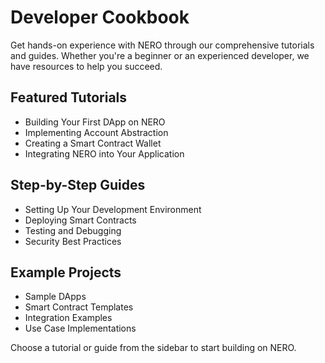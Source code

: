 # Developer Cookbook

Get hands-on experience with NERO through our comprehensive tutorials and guides. Whether you're a beginner or an experienced developer, we have resources to help you succeed.

## Featured Tutorials

- Building Your First DApp on NERO
- Implementing Account Abstraction
- Creating a Smart Contract Wallet
- Integrating NERO into Your Application

## Step-by-Step Guides

- Setting Up Your Development Environment
- Deploying Smart Contracts
- Testing and Debugging
- Security Best Practices

## Example Projects

- Sample DApps
- Smart Contract Templates
- Integration Examples
- Use Case Implementations

Choose a tutorial or guide from the sidebar to start building on NERO. 